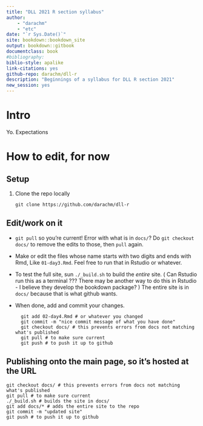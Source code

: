 ```yaml
--- 
title: "DLL 2021 R section syllabus"
author: 
    - "darachm"
    - "etc"
date: "`r Sys.Date()`"
site: bookdown::bookdown_site
output: bookdown::gitbook
documentclass: book
#bibliography: 
biblio-style: apalike
link-citations: yes
github-repo: darachm/dll-r
description: "Beginnings of a syllabus for DLL R section 2021"
new_session: yes
---
```


# Intro

Yo.
Expectations

# How to edit, for now

## Setup
1. Clone the repo locally 

    `git clone https://github.com/darachm/dll-r`

## Edit/work on it

- `git pull` so you're current! Error with what is in `docs/`?
    Do `git checkout docs/` to remove the edits to those, then `pull` again.
- Make or edit the files whose name starts with two digits and ends with Rmd,
    Like `01-day3.Rmd`. Feel free to run that in Rstudio or whatever.
- To test the full site, sun `./_build.sh` to build the *entire* site. 
    ( Can Rstudio run this as a terminal ??? 
    There may be another way to do this in Rstudio - I believe
    they develop the bookdown package? )
    The entire site is in `docs/` because that is what github wants.
- When done, add and commit your changes.

        git add 02-day4.Rmd # or whatever you changed
        git commit -m "nice commit message of what you have done"
        git checkout docs/ # this prevents errors from docs not matching what's published
        git pull # to make sure current
        git push # to push it up to github

## Publishing onto the main page, so it's hosted at the URL

    git checkout docs/ # this prevents errors from docs not matching what's published
    git pull # to make sure current
    ./_build.sh # builds the site in docs/
    git add docs/* # adds the entire site to the repo
    git commit -m "updated site"
    git push # to push it up to github
